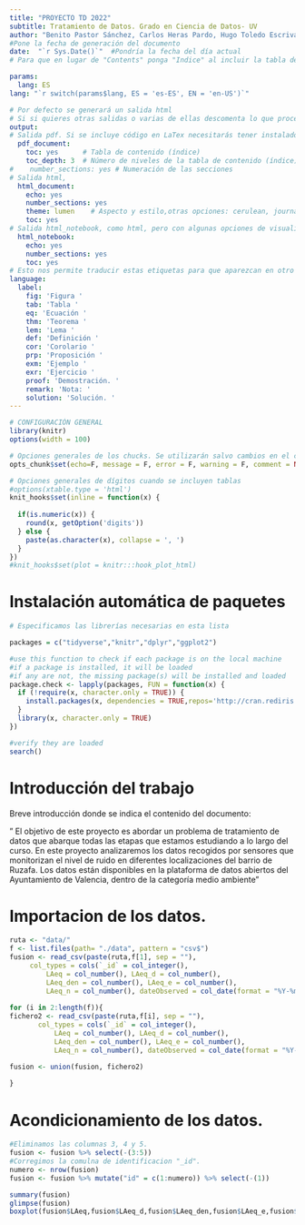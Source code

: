 ```yaml
---
title: "PROYECTO TD 2022"
subtitle: Tratamiento de Datos. Grado en Ciencia de Datos- UV
author: "Benito Pastor Sánchez, Carlos Heras Pardo, Hugo Toledo Escrivá y Manuel Perez Perdomo"
#Pone la fecha de generación del documento
date:  "`r Sys.Date()`"  #Pondría la fecha del día actual
# Para que en lugar de "Contents" ponga "Indice" al incluir la tabla de contenido

params:
  lang: ES
lang: "`r switch(params$lang, ES = 'es-ES', EN = 'en-US')`"

# Por defecto se generará un salida html
# Si si quieres otras salidas o varias de ellas descomenta lo que proceda
output:
# Salida pdf. Si se incluye código en LaTex necesitarás tener instalado un compilador de Latex
  pdf_document:
    toc: yes      # Tabla de contenido (índice)
    toc_depth: 3  # Número de niveles de la tabla de contenido (índice) # 1, ##2,###3
#    number_sections: yes # Numeración de las secciones
# Salida html, 
  html_document:
    echo: yes
    number_sections: yes
    theme: lumen    # Aspecto y estilo,otras opciones: cerulean, journal, flatly, darkly, readable, spacelab, united, cosmo, lumen, paper, sandstone, simplex, and yeti 
    toc: yes
# Salida html_notebook, como html, pero con algunas opciones de visualización
  html_notebook:
    echo: yes
    number_sections: yes
    toc: yes
# Esto nos permite traducir estas etiquetas para que aparezcan en otro idioma en caso de que se usen en el documento para referenciar a figuras, tablas, etc
language:
  label:
    fig: 'Figura '
    tab: 'Tabla '
    eq: 'Ecuación '
    thm: 'Teorema '
    lem: 'Lema '
    def: 'Definición '
    cor: 'Corolario '
    prp: 'Proposición '
    exm: 'Ejemplo '
    exr: 'Ejercicio '
    proof: 'Demostración. '
    remark: 'Nota: '
    solution: 'Solución. '
---
```












```r


# CONFIGURACIÓN GENERAL
library(knitr)
options(width = 100)

# Opciones generales de los chucks. Se utilizarán salvo cambios en el chunk
opts_chunk$set(echo=F, message = F, error = F, warning = F, comment = NA, fig.align = 'center', dpi = 200, tidy = F, cache.path = '.cache/', fig.path = './figura/')

# Opciones generales de dígitos cuando se incluyen tablas
#options(xtable.type = 'html')
knit_hooks$set(inline = function(x) {
  
  if(is.numeric(x)) {
    round(x, getOption('digits'))
  } else {
    paste(as.character(x), collapse = ', ')
  }
})
#knit_hooks$set(plot = knitr:::hook_plot_html)
```

# Instalación automática de paquetes

```r

# Especificamos las librerías necesarias en esta lista

packages = c("tidyverse","knitr","dplyr","ggplot2")

#use this function to check if each package is on the local machine
#if a package is installed, it will be loaded
#if any are not, the missing package(s) will be installed and loaded
package.check <- lapply(packages, FUN = function(x) {
  if (!require(x, character.only = TRUE)) {
    install.packages(x, dependencies = TRUE,repos='http://cran.rediris.es')
  }
  library(x, character.only = TRUE)
})

#verify they are loaded
search()

```


# Introducción del trabajo

Breve introducción donde se indica el contenido del documento:

" El objetivo de este proyecto es abordar un problema de tratamiento de datos que abarque todas las etapas que estamos estudiando a lo largo del curso. En este proyecto analizaremos los datos recogidos por sensores que monitorizan el nivel de ruido en diferentes localizaciones del barrio de Ruzafa. Los datos están disponibles en la plataforma de datos abiertos del Ayuntamiento de Valencia, dentro de la categoría medio ambiente"

# Importacion de los datos.


```r
ruta <- "data/"
f <- list.files(path= "./data", pattern = "csv$") 
fusion <- read_csv(paste(ruta,f[1], sep = ""), 
     col_types = cols(`_id` = col_integer(), 
         LAeq = col_number(), LAeq_d = col_number(), 
         LAeq_den = col_number(), LAeq_e = col_number(), 
         LAeq_n = col_number(), dateObserved = col_date(format = "%Y-%m-%d")))%>% mutate(calle = 1)
     
for (i in 2:length(f)){
fichero2 <- read_csv(paste(ruta,f[i], sep = ""),
       col_types = cols(`_id` = col_integer(), 
           LAeq = col_number(), LAeq_d = col_number(), 
           LAeq_den = col_number(), LAeq_e = col_number(), 
           LAeq_n = col_number(), dateObserved = col_date(format = "%Y-%m-%d"))) %>% mutate(calle = i) 

fusion <- union(fusion, fichero2)
 
}

```


# Acondicionamiento de los datos.

```r
#Eliminamos las columnas 3, 4 y 5.
fusion <- fusion %>% select(-(3:5))
#Corregimos la comulna de identificacion "_id".
numero <- nrow(fusion)
fusion <- fusion %>% mutate("id" = c(1:numero)) %>% select(-(1))
```

```r
summary(fusion)
glimpse(fusion)
boxplot(fusion$LAeq,fusion$LAeq_d,fusion$LAeq_den,fusion$LAeq_e,fusion$LAeq_n)

```

